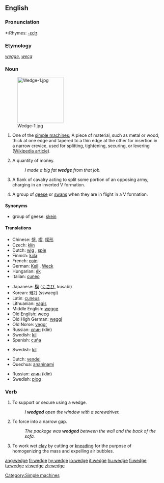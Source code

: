 {{wikipedia}}
==English==

===Pronunciation===
*:Rhymes: [[Rhymes:English:-ɛdʒ|-ɛdʒ]]

===Etymology===
{{ME.}} ''[[wegge]]'', {{OE.}} ''[[wecg]]''

===Noun===
{{en-noun}}
[[Image:Wedge-1.jpg|150px|right]]

# One of the [[simple machine]]s; A piece of material, such as metal or wood, thick at one edge and tapered to a thin edge at the other for insertion in a narrow crevice, used for splitting, tightening, securing, or levering ([[w:Wedge (mechanical device)|Wikipedia article]]).
# {{colloquial}} A quantity of money.
#: ''I made a big fat '''wedge''' from that job.''
# {{archaic}} A flank of cavalry acting to split some portion of an opposing army, charging in an inverted V formation.
# A group of [[goose|geese]] or [[swan]]s when they are in flight in a V formation.

====Synonyms====
*group of geese: [[skein]]

====Translations====
{{trans-top|One of the simple machines}}
*Chinese: [[劈]], [[楔]], [[楔形]]
*Czech: [[klín]] {{m}}
*Dutch: [[wig]] {{m}}, [[spie]] {{f}}
*Finnish: [[kiila]]
*French: [[coin#French|coin]]
*German: [[Keil]] {{m}}, [[Weck]] {{m}}
*Hungarian: [[ék]]
*Italian: [[cuneo]] {{m}}
{{trans-mid}}
*Japanese: [[楔]] ([[くさび]], kusabi)
*Korean: [[쐐기]] (sswaegi)
*Latin: [[cuneus]] {{m}}
*Lithuanian: [[vagis]]
*Middle English: [[wegge]]
*Old English: [[wecg]]
*Old High German: [[weggi]] {{m}}
*Old Norse: [[veggr]]
*Russian: [[клин]] (klin) {{m}}
*Swedish: [[kil]] {{c}}
*Spanish: [[cuña]]
{{trans-bottom}}

{{trans-top|flank of cavalry}}
*Swedish: [[kil]] {{c}}
{{trans-bottom}}

{{trans-top|group of geese or swans}}
*Dutch: [[vendel]] {{n}}
*Quechua: [[ananinami]]
{{trans-mid}}
*Russian: [[клин]] (klin) {{m}}
*Swedish: [[plog]] {{c}}
{{trans-bottom}}

===Verb===
{{en-verb|wedges|wedging|wedged}}
# To support or secure using a wedge.
#: ''I '''wedged''' open the window with a screwdriver.''
# To force into a narrow gap.
#:''The package was '''wedged''' between the wall and the back of the sofa.''
# To work wet [[clay]] by cutting or [[knead|kneading]] for the purpose of homogenizing the mass and expelling air bubbles.

[[Category:Simple machines]]

[[ang:wedge]]
[[fr:wedge]]
[[hy:wedge]]
[[io:wedge]]
[[it:wedge]]
[[hu:wedge]]
[[fi:wedge]]
[[ta:wedge]]
[[vi:wedge]]
[[zh:wedge]]